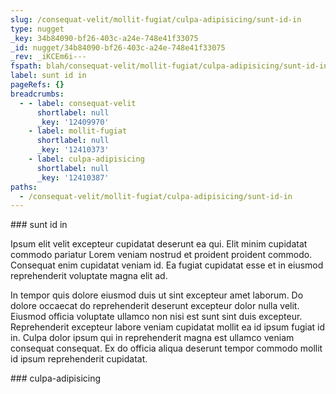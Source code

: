 ```yaml
---
slug: /consequat-velit/mollit-fugiat/culpa-adipisicing/sunt-id-in
type: nugget
_key: 34b84090-bf26-403c-a24e-748e41f33075
_id: nugget/34b84090-bf26-403c-a24e-748e41f33075
_rev: _iKCEm6i---
fspath: blah/consequat-velit/mollit-fugiat/culpa-adipisicing/sunt-id-in.md
label: sunt id in
pageRefs: {}
breadcrumbs:
  - - label: consequat-velit
      shortlabel: null
      _key: '12409970'
    - label: mollit-fugiat
      shortlabel: null
      _key: '12410373'
    - label: culpa-adipisicing
      shortlabel: null
      _key: '12410387'
paths:
  - /consequat-velit/mollit-fugiat/culpa-adipisicing/sunt-id-in
---
```


<NuggetArea>
<Nugget slug="/consequat-velit/mollit-fugiat/culpa-adipisicing/sunt-id-in" type="nugget" _key="34b84090-bf26-403c-a24e-748e41f33075" _id="nugget/34b84090-bf26-403c-a24e-748e41f33075" _rev="_iKCEm6i---" fspath="blah/consequat-velit/mollit-fugiat/culpa-adipisicing/sunt-id-in.md" label="sunt id in" paths="/consequat-velit/mollit-fugiat/culpa-adipisicing/sunt-id-in">
<NuggetBody>
### sunt id in

Ipsum elit velit excepteur cupidatat deserunt ea qui. Elit minim cupidatat commodo pariatur Lorem veniam nostrud et proident proident commodo. Consequat enim cupidatat veniam id. Ea fugiat cupidatat esse et in eiusmod reprehenderit voluptate magna elit ad.

In tempor quis dolore eiusmod duis ut sint excepteur amet laborum. Do dolore occaecat do reprehenderit deserunt excepteur dolor nulla velit. Eiusmod officia voluptate ullamco non nisi est sunt sint duis excepteur. Reprehenderit excepteur labore veniam cupidatat mollit ea id ipsum fugiat id in. Culpa dolor ipsum qui in reprehenderit magna est ullamco veniam consequat consequat. Ex do officia aliqua deserunt tempor commodo mollit id ipsum reprehenderit cupidatat.

</NuggetBody>
<Breadcrumbs>
<Crumbs>
<Crumb _key="12409970" label="consequat-velit" /><Crumb _key="12410373" label="mollit-fugiat" /><Crumb _key="12410387" label="culpa-adipisicing" />
</Crumbs>
</Breadcrumbs>
</Nugget>

<NuggetsInbound>
</NuggetsInbound>
<NuggetsOutbound>
</NuggetsOutbound>
</NuggetArea>
<PassagesInbound>
<Passage direction="inbound" type="passage" _key="12410387" _id="passage/12410387" _rev="_iKCEm6e--_" label="culpa-adipisicing" passage="culpa-adipisicing" fspath="blah/consequat-velit/mollit-fugiat/culpa-adipisicing" paths="/consequat-velit/mollit-fugiat/culpa-adipisicing" slug="/consequat-velit/mollit-fugiat/culpa-adipisicing">
<NuggetBody>
### culpa-adipisicing

</NuggetBody>
<Breadcrumbs>
<Crumbs>
<Crumb _key="12409970" label="consequat-velit" /><Crumb _key="12410373" label="mollit-fugiat" />
</Crumbs>
</Breadcrumbs>
</Passage>

</PassagesInbound>
<PassagesOutbound>
</PassagesOutbound>